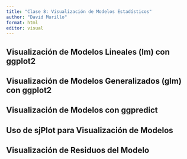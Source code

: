 ---
title: "Clase 8: Visualización de Modelos Estadísticos"
author: "David Murillo"
format: html
editor: visual
---

## Visualización de Modelos Lineales (lm) con ggplot2

## Visualización de Modelos Generalizados (glm) con ggplot2

## Visualización de Modelos con ggpredict

## Uso de sjPlot para Visualización de Modelos

## Visualización de Residuos del Modelo 